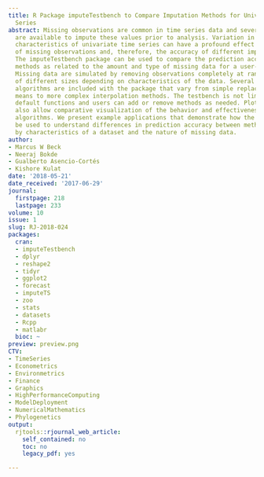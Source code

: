 ```yaml
---
title: R Package imputeTestbench to Compare Imputation Methods for Univariate Time
  Series
abstract: Missing observations are common in time series data and several methods
  are available to impute these values prior to analysis. Variation in statistical
  characteristics of univariate time series can have a profound effect on characteristics
  of missing observations and, therefore, the accuracy of different imputation methods.
  The imputeTestbench package can be used to compare the prediction accuracy of different
  methods as related to the amount and type of missing data for a user-supplied dataset.
  Missing data are simulated by removing observations completely at random or in blocks
  of different sizes depending on characteristics of the data. Several imputation
  algorithms are included with the package that vary from simple replacement with
  means to more complex interpolation methods. The testbench is not limited to the
  default functions and users can add or remove methods as needed. Plotting functions
  also allow comparative visualization of the behavior and effectiveness of different
  algorithms. We present example applications that demonstrate how the package can
  be used to understand differences in prediction accuracy between methods as affected
  by characteristics of a dataset and the nature of missing data.
author:
- Marcus W Beck
- Neeraj Bokde
- Gualberto Asencio-Cortés
- Kishore Kulat
date: '2018-05-21'
date_received: '2017-06-29'
journal:
  firstpage: 218
  lastpage: 233
volume: 10
issue: 1
slug: RJ-2018-024
packages:
  cran:
  - imputeTestbench
  - dplyr
  - reshape2
  - tidyr
  - ggplot2
  - forecast
  - imputeTS
  - zoo
  - stats
  - datasets
  - Rcpp
  - matlabr
  bioc: ~
preview: preview.png
CTV:
- TimeSeries
- Econometrics
- Environmetrics
- Finance
- Graphics
- HighPerformanceComputing
- ModelDeployment
- NumericalMathematics
- Phylogenetics
output:
  rjtools::rjournal_web_article:
    self_contained: no
    toc: no
    legacy_pdf: yes

---
```


